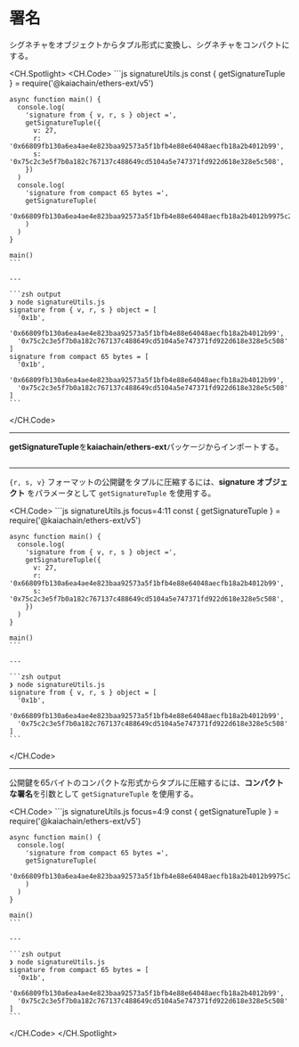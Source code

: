 # 署名

シグネチャをオブジェクトからタプル形式に変換し、シグネチャをコンパクトにする。

<CH.Spotlight>
  <CH.Code>
    ```js signatureUtils.js
    const { getSignatureTuple } = require('@kaiachain/ethers-ext/v5')

    async function main() {
      console.log(
        'signature from { v, r, s } object =',
        getSignatureTuple({
          v: 27,
          r: '0x66809fb130a6ea4ae4e823baa92573a5f1bfb4e88e64048aecfb18a2b4012b99',
          s: '0x75c2c3e5f7b0a182c767137c488649cd5104a5e747371fd922d618e328e5c508',
        })
      )
      console.log(
        'signature from compact 65 bytes =',
        getSignatureTuple(
          '0x66809fb130a6ea4ae4e823baa92573a5f1bfb4e88e64048aecfb18a2b4012b9975c2c3e5f7b0a182c767137c488649cd5104a5e747371fd922d618e328e5c5081b'
        )
      )
    }

    main()
    ```

    ---

    ```zsh output
    ❯ node signatureUtils.js
    signature from { v, r, s } object = [
      '0x1b',
      '0x66809fb130a6ea4ae4e823baa92573a5f1bfb4e88e64048aecfb18a2b4012b99',
      '0x75c2c3e5f7b0a182c767137c488649cd5104a5e747371fd922d618e328e5c508'
    ]
    signature from compact 65 bytes = [
      '0x1b',
      '0x66809fb130a6ea4ae4e823baa92573a5f1bfb4e88e64048aecfb18a2b4012b99',
      '0x75c2c3e5f7b0a182c767137c488649cd5104a5e747371fd922d618e328e5c508'
    ]
    ```
  </CH.Code>

  ---

  **getSignatureTuple**を**kaiachain/ethers-ext**パッケージからインポートする。

  ```js signatureUtils.js focus=1
  ```

  ---

  `{r, s, v}` フォーマットの公開鍵をタプルに圧縮するには、**signature オブジェクト** をパラメータとして `getSignatureTuple` を使用する。

  <CH.Code>
    ```js signatureUtils.js focus=4:11
    const { getSignatureTuple } = require('@kaiachain/ethers-ext/v5')

    async function main() {
      console.log(
        'signature from { v, r, s } object =',
        getSignatureTuple({
          v: 27,
          r: '0x66809fb130a6ea4ae4e823baa92573a5f1bfb4e88e64048aecfb18a2b4012b99',
          s: '0x75c2c3e5f7b0a182c767137c488649cd5104a5e747371fd922d618e328e5c508',
        })
      )
    }

    main()
    ```

    ---

    ```zsh output
    ❯ node signatureUtils.js
    signature from { v, r, s } object = [
      '0x1b',
      '0x66809fb130a6ea4ae4e823baa92573a5f1bfb4e88e64048aecfb18a2b4012b99',
      '0x75c2c3e5f7b0a182c767137c488649cd5104a5e747371fd922d618e328e5c508'
    ]
    ```
  </CH.Code>

  ---

  公開鍵を65バイトのコンパクトな形式からタプルに圧縮するには、**コンパクトな署名**を引数として `getSignatureTuple` を使用する。

  <CH.Code>
    ```js signatureUtils.js focus=4:9
    const { getSignatureTuple } = require('@kaiachain/ethers-ext/v5')

    async function main() {
      console.log(
        'signature from compact 65 bytes =',
        getSignatureTuple(
          '0x66809fb130a6ea4ae4e823baa92573a5f1bfb4e88e64048aecfb18a2b4012b9975c2c3e5f7b0a182c767137c488649cd5104a5e747371fd922d618e328e5c5081b'
        )
      )
    }

    main()
    ```

    ---

    ```zsh output
    ❯ node signatureUtils.js
    signature from compact 65 bytes = [
      '0x1b',
      '0x66809fb130a6ea4ae4e823baa92573a5f1bfb4e88e64048aecfb18a2b4012b99',
      '0x75c2c3e5f7b0a182c767137c488649cd5104a5e747371fd922d618e328e5c508'
    ]
    ```
  </CH.Code>
</CH.Spotlight>
